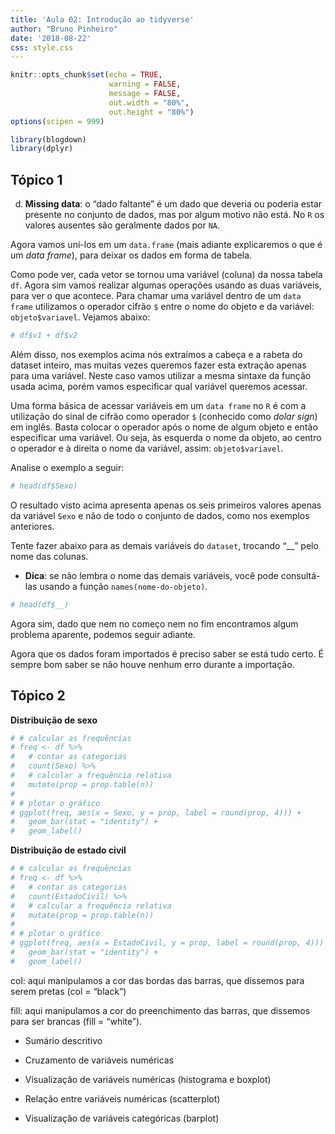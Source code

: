 ```yaml
---
title: 'Aula 02: Introdução ao tidyverse'
author: "Bruno Pinheiro"
date: '2018-08-22'
css: style.css
---
```



```r
knitr::opts_chunk$set(echo = TRUE,
                      warning = FALSE,
                      message = FALSE,
                      out.width = "80%",
                      out.height = "80%")
options(scipen = 999)
```

```r
library(blogdown)
library(dplyr)
```


## Tópico 1


(d) **Missing data**: o "dado faltante" é um dado que deveria ou poderia estar
presente no conjunto de dados, mas por algum motivo não está. No `R` os valores
ausentes são geralmente dados por `NA`.


Agora vamos uní-los em um `data.frame` (mais adiante explicaremos o que é um
*data frame*), para deixar os dados em forma de tabela.



Como pode ver, cada vetor se tornou uma variável (coluna) da nossa tabela `df`.
Agora sim vamos realizar algumas operações usando as duas variáveis, para ver
o que acontece. Para chamar uma variável dentro de um `data frame` utilizamos
o operador cifrão `$` entre o nome do objeto e da variável: `objeto$variavel`.
Vejamos abaixo:

```r
# df$v1 + df$v2
```



Além disso, nos exemplos acima nós extraímos a cabeça e a rabeta do dataset
inteiro, mas muitas vezes queremos fazer esta extração apenas para uma
variável. Neste caso vamos utilizar a mesma sintaxe da função usada acima,
porém vamos especificar qual variável queremos acessar.

Uma forma básica de acessar variáveis em um `data frame` no `R` é com a
utilização do sinal de cifrão como operador `$` (conhecido como *dolar sign*)
em inglês. Basta colocar o operador após o nome de algum objeto e então
especificar uma variável. Ou seja, às esquerda o nome da objeto, ao centro
o operador e à direita o nome da variável, assim: `objeto$variavel`.

Analise o exemplo a seguir:

```r
# head(df$Sexo)
```

O resultado visto acima apresenta apenas os seis primeiros valores apenas da
variável `Sexo` e não de todo o conjunto de dados, como nos exemplos
anteriores.

Tente fazer abaixo para as demais variáveis do `dataset`, trocando "__" pelo
nome das colunas.

* **Dica**: se não lembra o nome das demais variáveis, você pode consultá-las
usando a função `names(nome-do-objeto)`.

```r
# head(df$__)
```

Agora sim, dado que nem no começo nem no fim encontramos algum problema aparente,
podemos seguir adiante. 

Agora que os dados foram importados é preciso saber se está tudo certo. É sempre
bom saber se não houve nenhum erro durante a importação. 

## Tópico 2

**Distribuição de sexo**

```r
# # calcular as frequẽncias
# freq <- df %>%
#   # contar as categorias
#   count(Sexo) %>%
#   # calcular a frequência relativa
#   mutate(prop = prop.table(n))
# 
# # plotar o gráfico
# ggplot(freq, aes(x = Sexo, y = prop, label = round(prop, 4))) +
#   geom_bar(stat = "identity") +
#   geom_label()
```

**Distribuição de estado civil**

```r
# # calcular as frequẽncias
# freq <- df %>%
#   # contar as categorias
#   count(EstadoCivil) %>%
#   # calcular a frequência relativa
#   mutate(prop = prop.table(n))
# 
# # plotar o gráfico
# ggplot(freq, aes(x = EstadoCivil, y = prop, label = round(prop, 4))) +
#   geom_bar(stat = "identity") +
#   geom_label()
```


col: aqui manipulamos a cor das bordas das barras, que dissemos para serem pretas (col = "black“)

fill: aqui manipulamos a cor do preenchimento das barras, que dissemos para ser brancas (fill = "white").





* Sumário descritivo

* Cruzamento de variáveis numéricas

* Visualização de variáveis numéricas (histograma e boxplot)

* Relação entre variáveis numéricas (scatterplot)

* Visualização de variáveis categóricas (barplot)


